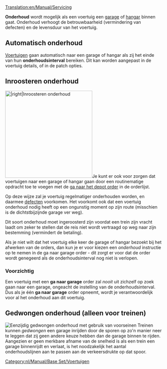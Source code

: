 [[Translation:en/Manual/Servicing]]

'''Onderhoud''' wordt mogelijk als een voertuig een [[nl/Manual/Depots|garage]] of [[nl/Manual/Depots|hangar]] binnen gaat. Onderhoud verhoogt de betrouwbaarheid (vermindering van defecten) en de levensduur van het voertuig.

==Automatisch onderhoud==
[[nl/Manual/Voertuigen|Voertuigen]] gaan automatisch naar een garage of hangar als zij het einde van hun '''onderhoudsinterval''' bereiken. Dit kan worden aangepast in de voertuig details, of in de patch opties. 

==Inroosteren onderhoud==
[[File:en/Manual/Scheduled servicing.png|thumb|280px||right|Inroosteren onderhoud]]Je kunt er ook voor zorgen dat voertuigen naar een garage of hangar gaan door een routinematige opdracht toe te voegen met de [[nl/Archive/Manual/Settings/Sta ga naar depot orders toe|ga naar het depot order]] in de orderlijst. 

Op deze wijze zal je voertuig regelmatiger onderhouden worden, en daarmee [[nl/Archive/Manual/Defecten|defecten]] voorkomen. Het voorkomt ook dat een voertuig onderhoud nodig heeft op een ongunstig moment op zijn route (misschien is de dichtstbijzijnde garage ver weg). 

Dit soort onderhoud moet ingeroosterd zijn voordat een trein zijn vracht laadt om zeker te stellen dat de reis niet wordt vertraagd op weg naar zijn bestemming (vermindert de betaling).

Als je niet wilt dat het voertuig elke keer de garage of hangar bezoekt bij het afwerken van de orders, dan kun je er voor kiezen een ''onderhoud'' instructie op te nemen in de ga naar garage order - dit zorgt er voor dat de order wordt genegeerd als de onderhoudsinterval nog niet is verlopen.

=== Voorzichtig ===

Een voertuig met een '''ga naar garage''' order zal ''nooit'' uit zichzelf op zoek gaan naar een garage, ongeacht de instelling van de onderhoudsinterval. Dus als je één '''ga naar garage''' order opneemt, wordt je verantwoordelijk voor al het onderhoud aan dit voertuig.

==Gedwongen onderhoud (alleen voor treinen)==
[[File:en/Manual/Forced servicing.png|thumb|right|Eenzijdig gedwongen onderhoud met gebruik van [[nl/Manual/Seinen#voorseinen|voorseinen]]]]
Treinen kunnen ''gedwongen'' een garage inrijden door de sporen op zo'n manier neer te leggen dat zij geen andere keuze hebben dan de garage binnen te rijden. Aangezien er geen merkbare afname van de snelheid is als een trein een garage binnenrijdt en verlaat, is het noodzakelijk het aantal onderhoudslijnen aan te passen aan de verkeersdrukte op dat spoor.

[[Category:nl/Manual/Base Set/Voertuigen]]